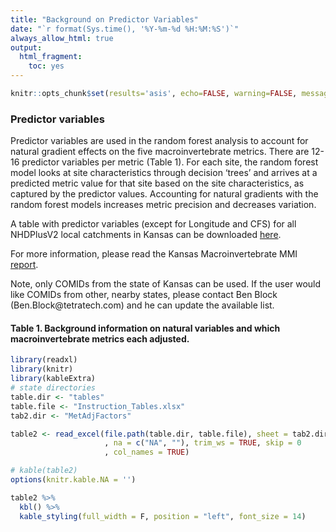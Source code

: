 ```yaml
---
title: "Background on Predictor Variables"
date: "`r format(Sys.time(), '%Y-%m-%d %H:%M:%S')`"
always_allow_html: true
output:
  html_fragment:
    toc: yes
---
```


```r
knitr::opts_chunk$set(results='asis', echo=FALSE, warning=FALSE, message = FALSE)
```

### Predictor variables

Predictor variables are used in the random forest analysis to account for natural gradient effects on the five macroinvertebrate metrics. There are 12-16 predictor variables per metric (Table 1). For each site, the random forest model looks at site characteristics through decision 'trees' and arrives at a predicted metric value for that site based on the site characteristics, as captured by the predictor values. Accounting for natural gradients with the random forest models increases metric precision and decreases variation.

A table with predictor variables (except for Longitude and CFS) for all NHDPlusV2 local catchments in Kansas can be downloaded <a href="https://raw.githubusercontent.com/Blocktt/KDHEtools/main/inst/shiny-examples/KDHEtools/data/KS_StreamCat_PredictorTable_BenB_20230721.xlsx" target="_blank">here</a>.

For more information, please read the Kansas Macroinvertebrate MMI <a href="https://raw.githubusercontent.com/Blocktt/ShinyAppDocuments/main/KDHEtools/Reports/_KS_MMI_Report_20230810_v2.pdf" target="_blank">report</a>.

Note, only COMIDs from the state of Kansas can be used. If the user would like COMIDs from other, nearby states, please contact Ben Block (Ben.Block@tetratech.com) and he can update the available list.

#### Table 1. Background information on natural variables and which macroinvertebrate metrics each adjusted.

```r
library(readxl)
library(knitr)
library(kableExtra)
# state directories
table.dir <- "tables"
table.file <- "Instruction_Tables.xlsx"
tab2.dir <- "MetAdjFactors"

table2 <- read_excel(file.path(table.dir, table.file), sheet = tab2.dir
                     , na = c("NA", ""), trim_ws = TRUE, skip = 0
                     , col_names = TRUE)  

# kable(table2)
options(knitr.kable.NA = '')

table2 %>% 
  kbl() %>% 
  kable_styling(full_width = F, position = "left", font_size = 14)
```
